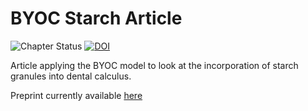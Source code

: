 # BYOC Starch Article

![Chapter Status](https://img.shields.io/badge/status-submission-blue) [![DOI](https://zenodo.org/badge/DOI/10.5281/zenodo.5604670.svg)](https://doi.org/10.5281/zenodo.5604670)

Article applying the BYOC model to look at the incorporation of starch granules
into dental calculus.

Preprint currently available [here](https://www.biorxiv.org/content/10.1101/2021.10.27.466104v1)
